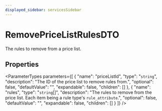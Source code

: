```yaml
---
displayed_sidebar: servicesSidebar
---
```



# RemovePriceListRulesDTO

The rules to remove from a price list.

## Properties

<ParameterTypes parameters={[
  {
    "name": "priceListId",
    "type": "`string`",
    "description": "The ID of the price list to remove rules from.",
    "optional": false,
    "defaultValue": "",
    "expandable": false,
    "children": []
  },
  {
    "name": "rules",
    "type": "`string`[]",
    "description": "The rules to remove from the price list. Each item being a rule type's `rule_attribute`.",
    "optional": false,
    "defaultValue": "",
    "expandable": false,
    "children": []
  }
]} />
